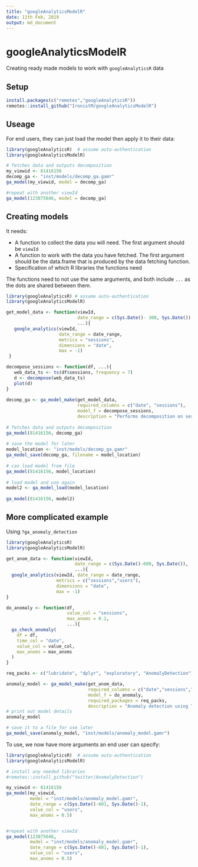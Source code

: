 ```yaml
---
title: "googleAnalyticsModelR"
date: 11th Feb, 2019
output: md_document
---
```


# googleAnalyticsModelR

Creating ready made models to work with `googleAnalyticsR` data

## Setup

```r
install.packages(c("remotes","googleAnalyticsR"))
remotes::install_github("IronistM/googleAnalyticsModelR")
```

## Useage

For end users, they can just load the model then apply it to their data:

```r
library(googleAnalyticsR)  # assume auto-authentication
library(googleAnalyticsModelR)

# fetches data and outputs decomposition
my_viewid <- 81416156
decomp_ga <- "inst/models/decomp_ga.gamr"
ga_model(my_viewid, model = decomp_ga)

#repeat with another viewId
ga_model(123875646, model = decomp_ga)

```

## Creating models

It needs:

* A function to collect the data you will need.  The first argument should be `viewId`
* A function to work with the data you have fetched.  The first argument should be the data.frame that is produced by the data fetching function.
* Specification of which R libraries the functions need

The functions need to not use the same arguments, and both include `...` as the dots are shared between them.

```r
library(googleAnalyticsR) # assume auto-authentication
library(googleAnalyticsModelR)

get_model_data <- function(viewId, 
                           date_range = c(Sys.Date()- 300, Sys.Date()), 
                           ...){
   google_analytics(viewId, 
                    date_range = date_range, 
                    metrics = "sessions", 
                    dimensions = "date", 
                    max = -1)
 }

decompose_sessions <- function(df, ...){
   web_data_ts <- ts(df$sessions, frequency = 7)
   d <- decompose(web_data_ts)
   plot(d)
}
 
decomp_ga <- ga_model_make(get_model_data,
                           required_columns = c("date", "sessions"),
                           model_f = decompose_sessions,
                           description = "Performs decomposition on session data and creates a plot")
 
# fetches data and outputs decomposition
ga_model(81416156, decomp_ga)
 
# save the model for later
model_location <- "inst/models/decomp_ga.gamr"
ga_model_save(decomp_ga, filename = model_location)
 
# can load model from file
ga_model(81416156, model_location)
 
# load model and use again
model2 <- ga_model_load(model_location)
 
ga_model(81416156, model2)
```

## More complicated example

Using `?ga_anomaly_detection`

```r
library(googleAnalyticsR)
library(googleAnalyticsModelR)

get_anom_data <- function(viewId, 
                          date_range = c(Sys.Date()-600, Sys.Date()),
                          ...){
  google_analytics(viewId, date_range = date_range,
                   metrics = c("sessions","users"),
                   dimensions = "date", 
                   max = -1)
}

do_anomaly <- function(df, 
                       value_col = "sessions",
                       max_anoms = 0.1,
                       ...){
  ga_check_anomaly(
    df = df,
    time_col = "date",
    value_col = value_col,
    max_anoms = max_anoms
  )
}

req_packs <- c("lubridate", "dplyr", "exploratory", "AnomalyDetection")

anomaly_model <- ga_model_make(get_anom_data,
                               required_columns = c("date","sessions","users"),
                               model_f = do_anomaly,
                               required_packages = req_packs,
                               description = "Anomaly detection using Twitter algo on users or sessions")
# print out model details
anomaly_model

# save it to a file for use later
ga_model_save(anomaly_model, "inst/models/anomaly_model.gamr")

```

To use, we now have more arguments an end user can specify:

```r
library(googleAnalyticsR)  # assume auto-authentication
library(googleAnalyticsModelR)

# install any needed libraries
#remotes::install_github("twitter/AnomalyDetection")

my_viewid <- 81416156
ga_model(my_viewid, 
         model = "inst/models/anomaly_model.gamr",
         date_range = c(Sys.Date()-601, Sys.Date()-1),
         value_col = "users",
         max_anoms = 0.5)


#repeat with another viewId
ga_model(123875646, 
         model = "inst/models/anomaly_model.gamr",
         date_range = c(Sys.Date()-601, Sys.Date()-1),
         value_col = "users",
         max_anoms = 0.5)
```

